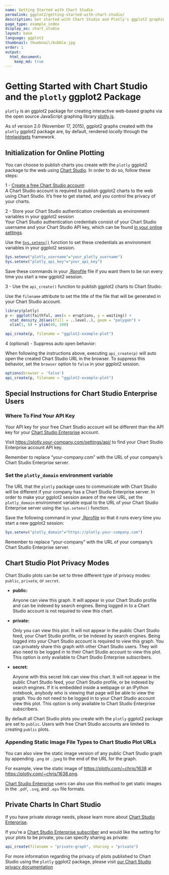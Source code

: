 ```yaml
---
name: Getting Started with Chart Studio
permalink: ggplot2/getting-started-with-chart-studio/
description: Get started with Chart Studio and Plotly's ggplot2 graphing library.
page_type: example_index
display_as: chart_studio
layout: base
language: ggplot2
thumbnail: thumbnail/bubble.jpg
order: 1
output:
  html_document:
    keep_md: true
---
```




# Getting Started with Chart Studio and the `plotly` ggplot2 Package

`plotly` is an ggplot2 package for creating interactive web-based graphs via the open source JavaScript graphing library [plotly.js](http://plot.ly/javascript). 

As of version 2.0 (November 17, 2015), ggplot2 graphs created with the `plotly` ggplot2 package are, by default, rendered *locally* through the [htmlwidgets](http://www.htmlwidgets.org/) framework.

## Initialization for Online Plotting

You can choose to publish charts you create with the `plotly` ggplot2 package to the web using [Chart Studio](https://plotly.com/online-chart-maker). In order to do so, follow these steps:

1 - [Create a free Chart Studio account](https://plotly.com/api_signup):<br>
A Chart Studio account is required to publish ggplot2 charts to the web using Chart Studio. It's free to get started, and you control the privacy of your charts.

2 - Store your Chart Studio authentication credentials as environment variables in your ggplot2 session<br>
Your Chart Studio authentication credentials consist of your Chart Studio username and your Chart Studio API key, which can be found [in your online settings](https://plotly.com/settings/api). 

Use the [`Sys.setenv()`](https://www.rdocumentation.org/packages/base/versions/3.6.2/topics/Sys.setenv) function to set these credentials as environment variables in your ggplot2 session.

```r
Sys.setenv("plotly_username"="your_plotly_username")
Sys.setenv("plotly_api_key"="your_api_key")
```

Save these commands in your [.Rprofile](http://www.statmethods.net/interface/customizing.html) file if you want them to be run every time you start a new ggplot2 session.

3 - Use the `api_create()` function to publish ggplot2 charts to Chart Studio:

Use the `filename` attribute to set the title of the file that will be generated in your Chart Studio account.

```r
library(plotly)
p <- ggplot(faithful, aes(x = eruptions, y = waiting)) +
  stat_density_2d(aes(fill = ..level..), geom = "polygon") + 
  xlim(1, 6) + ylim(40, 100)

api_create(p, filename = "ggplot2-example-plot")
```

4 (optional) - Suppress auto open behavior:

When following the instructions above, executing `api_create(p)` will auto open the created Chart Studio URL in the browser. To suppress this behavior, set the `browser` option to `false` in your ggplot2 session.

```r
options(browser = 'false')
api_create(p, filename = "ggplot2-example-plot")
```

## Special Instructions for Chart Studio Enterprise Users

### Where To Find Your API Key

Your API key for your free Chart Studio account will be different than the API key for your [Chart Studio Enterprise](https://plotly.com/product/enterprise/) account. 

Visit <https://plotly.your-company.com/settings/api/> to find your Chart Studio Enterprise account API key. 

Remember to replace "your-company.com" with the URL of your company's Chart Studio Enterprise server.

### Set the `plotly_domain` environment variable

The URL that the `plotly` package uses to communicate with Chart Studio will be different if your company has a Chart Studio Enterprise server. In order to make your ggplot2 session aware of the new URL, set the `plotly_domain` environment variable equal to the URL of your Chart Studio Enterprise server using the `Sys.setenv()` function. 

Save the following command in your [.Rprofile](http://www.statmethods.net/interface/customizing.html) so that it runs every time you start a new ggplot2 session:

```r
Sys.setenv("plotly_domain"="https://plotly.your-company.com")
```

Remember to replace "your-company" with the URL of your company's Chart Studio Enterprise server.

## Chart Studio Plot Privacy Modes

Chart Studio plots can be set to three different type of privacy modes: `public`, `private`, or `secret`.

* **public:**

     Anyone can view this graph. 
     It will appear in your Chart Studio profile and can be indexed by search engines. 
     Being logged in to a Chart Studio account is not required to view this chart.

* **private:**

     Only you can view this plot. 
     It will not appear in the public Chart Studio feed, your Chart Studio profile, or be indexed by search engines. 
     Being logged into your Chart Studio account is required to view this graph. 
     You can privately share this graph with other Chart Studio users. They will also need to be logged in to their Chart Studio account to view this plot. 
     This option is only available to Chart Studio Enterprise subscribers.

* **secret:**

     Anyone with this secret link can view this chart. 
     It will not appear in the public Chart Studio feed, your Chart Studio profile, or be indexed by search engines. 
     If it is embedded inside a webpage or an IPython notebook, anybody who is viewing that page will be able to view the graph. 
     You do not need to be logged in to your Chart Studio account view this plot. 
     This option is only available to Chart Studio Enterprise subscribers.

By default all Chart Studio plots you create with the `plotly` ggplot2 package are set to `public`. Users with free Chart Studio accounts are limited to creating `public` plots. 

### Appending Static Image File Types to Chart Studio Plot URLs

You can also view the static image version of any public Chart Studio graph by appending `.png` or `.jpeg` to the end of the URL for the graph. 

For example, view the static image of <https://plotly.com/~chris/1638> at <https://plotly.com/~chris/1638.png>. 

[Chart Studio Enterprise](https://plotly.com/online_chart_maker) users can also use this method to get static images in the `.pdf`, `.svg`, and `.eps` file formats. 

## Private Charts In Chart Studio

If you have private storage needs, please learn more about [Chart Studio Enterprise](https://plotly.com/online-chart-maker/). 

If you're a [Chart Studio Enterprise subscriber](https://plotly.com/settings/subscription/?modal=true&utm_source=api-docs&utm_medium=support-oss) and would like the setting for your plots to be private, you can specify sharing as private:

```r
api_create(filename = "private-graph", sharing = "private")
```
For more information regarding the privacy of plots published to Chart Studio using the `plotly` ggplot2 package, please visit [our Chart Studio privacy documentation](https://plotly.com/ggplot2/privacy/)